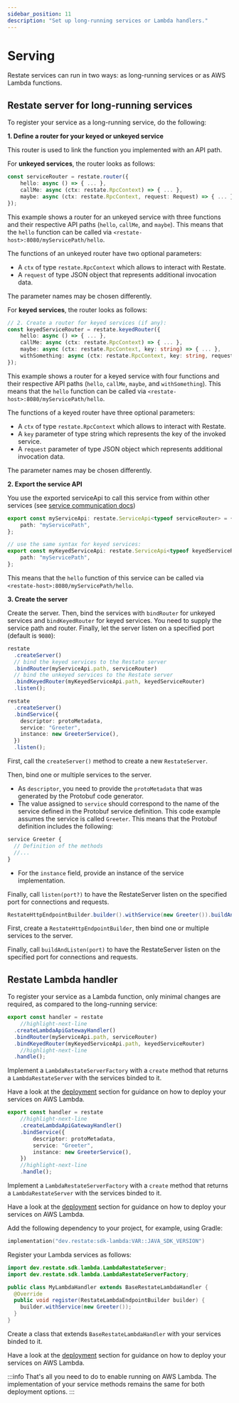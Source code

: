 ```yaml
---
sidebar_position: 11
description: "Set up long-running services or Lambda handlers."
---
```




# Serving
Restate services can run in two ways: as long-running services or as AWS Lambda functions.

## Restate server for long-running services

To register your service as a long-running service, do the following:

<Tabs groupId="sdk" queryString>
<TabItem value="ts" label="Typescript" default>

**1. Define a router for your keyed or unkeyed service**

This router is used to link the function you implemented with an API path. 

For **unkeyed services**, the router looks as follows:

```typescript
const serviceRouter = restate.router({
    hello: async () => { ... },
    callMe: async (ctx: restate.RpcContext) => { ... },
    maybe: async (ctx: restate.RpcContext, request: Request) => { ... }
});
```

This example shows a router for an unkeyed service with three functions and their respective API paths (`hello`, `callMe`, and `maybe`).
This means that the `hello` function can be called via `<restate-host>:8080/myServicePath/hello`.

The functions of an unkeyed router have two optional parameters:

- A `ctx` of type `restate.RpcContext` which allows to interact with Restate.
- A `request` of type JSON object that represents additional invocation data.

The parameter names may be chosen differently.

For **keyed services**, the router looks as follows:
```typescript
// 2. Create a router for keyed services (if any):
const keyedServiceRouter = restate.keyedRouter({
    hello: async () => { ... },
    callMe: async (ctx: restate.RpcContext) => { ... },
    maybe: async (ctx: restate.RpcContext, key: string) => { ... },
    withSomething: async (ctx: restate.RpcContext, key: string, request: Request) => { ... }
});
```

This example shows a router for a keyed service with four functions and their respective API paths (`hello`, `callMe`, `maybe`, and `withSomething`).
This means that the `hello` function can be called via `<restate-host>:8080/myServicePath/hello`.

The functions of a keyed router have three optional parameters:

- A `ctx` of type `restate.RpcContext` which allows to interact with Restate.
- A `key` parameter of type string which represents the key of the invoked service.
- A `request` parameter of type JSON object which represents additional invocation data.

The parameter names may be chosen differently.

**2. Export the service API**

You use the exported serviceApi to call this service from within other services (see [service communication docs](/services/sdk/service-communication))

```typescript
export const myServiceApi: restate.ServiceApi<typeof serviceRouter> = {
    path: "myServicePath",
};

// use the same syntax for keyed services:
export const myKeyedServiceApi: restate.ServiceApi<typeof keyedServiceRouter> = {
    path: "myServicePath",
};
```
This means that the `hello` function of this service can be called via `<restate-host>:8080/myServicePath/hello`.

**3. Create the server**

Create the server. Then, bind the services with `bindRouter` for unkeyed services and `bindKeyedRouter` for keyed services.
You need to supply the service path and router. 
Finally, let the server listen on a specified port (default is `9080`):

```typescript
restate
  .createServer()
  // bind the keyed services to the Restate server
  .bindRouter(myServiceApi.path, serviceRouter)
  // bind the unkeyed services to the Restate server
  .bindKeyedRouter(myKeyedServiceApi.path, keyedServiceRouter)
  .listen();
```


</TabItem>
<TabItem value="ts-grpc" label="Typescript-gRPC">

```typescript
restate
  .createServer()
  .bindService({
    descriptor: protoMetadata,
    service: "Greeter",
    instance: new GreeterService(),
  })
  .listen();
```

First, call the `createServer()` method to create a new `RestateServer`.

Then, bind one or multiple services to the server.
- As `descriptor`, you need to provide the `protoMetadata` that was generated by the Protobuf code generator. 
- The value assigned to `service` should correspond to the name of the service defined in the Protobuf service definition. This code example assumes the service is called `Greeter`. This means that the Protobuf definition includes the following:
```protobuf
service Greeter {
  // Definition of the methods
  //...
}
```
- For the `instance` field, provide an instance of the service implementation. 

Finally, call `listen(port?)` to have the RestateServer listen on the specified port for connections and requests.

</TabItem>

<TabItem value="java" label="Java">

```java
RestateHttpEndpointBuilder.builder().withService(new Greeter()).buildAndListen();
```

First, create a `RestateHttpEndpointBuilder`, then bind one or multiple services to the server.

Finally, call `buildAndListen(port)` to have the RestateServer listen on the specified port for connections and requests.

</TabItem>
</Tabs>

## Restate Lambda handler

To register your service as a Lambda function,
only minimal changes are required, as compared to the long-running service:

<Tabs groupId="sdk" queryString>
<TabItem value="ts" label="Typescript" default>

```typescript
export const handler = restate
    //highlight-next-line
  .createLambdaApiGatewayHandler()
  .bindRouter(myServiceApi.path, serviceRouter)
  .bindKeyedRouter(myKeyedServiceApi.path, keyedServiceRouter)
    //highlight-next-line
  .handle();
```

Implement a `LambdaRestateServerFactory` with a `create` method that returns a `LambdaRestateServer` with the services binded to it.

Have a look at the [deployment](/services/deployment/lambda/lambda-typescript) section
for guidance on how to deploy your services on AWS Lambda.

</TabItem>
<TabItem value="ts-grpc" label="Typescript-gRPC">

```typescript
export const handler = restate
    //highlight-next-line
    .createLambdaApiGatewayHandler()
    .bindService({
        descriptor: protoMetadata,
        service: "Greeter",
        instance: new GreeterService(),
    })
    //highlight-next-line
    .handle();
```

Implement a `LambdaRestateServerFactory` with a `create` method that returns a `LambdaRestateServer` with the services binded to it.

Have a look at the [deployment](/services/deployment/lambda/lambda-typescript) section
for guidance on how to deploy your services on AWS Lambda.


</TabItem>
<TabItem value="java" label="Java">

Add the following dependency to your project, for example, using Gradle:

```kotlin
implementation("dev.restate:sdk-lambda:VAR::JAVA_SDK_VERSION")
```

Register your Lambda services as follows:

```java
import dev.restate.sdk.lambda.LambdaRestateServer;
import dev.restate.sdk.lambda.LambdaRestateServerFactory;

public class MyLambdaHandler extends BaseRestateLambdaHandler {
  @Override
  public void register(RestateLambdaEndpointBuilder builder) {
    builder.withService(new Greeter());
  }
}
```

Create a class that extends `BaseRestateLambdaHandler` with your services binded to it.

Have a look at the [deployment](/services/deployment/lambda/lambda-java) section
for guidance on how to deploy your services on AWS Lambda.

</TabItem>
</Tabs>


:::info 
That's all you need to do to enable running on AWS Lambda.
The implementation of your service methods remains the same for both deployment options.
:::



